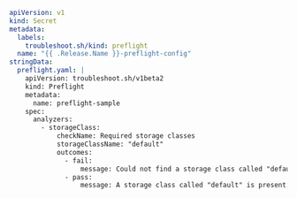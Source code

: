 ```yaml
apiVersion: v1
kind: Secret
metadata:
  labels:
    troubleshoot.sh/kind: preflight
  name: "{{ .Release.Name }}-preflight-config"
stringData:
  preflight.yaml: |
    apiVersion: troubleshoot.sh/v1beta2
    kind: Preflight
    metadata:
      name: preflight-sample
    spec:
      analyzers:
        - storageClass:
            checkName: Required storage classes
            storageClassName: "default"
            outcomes:
              - fail:
                  message: Could not find a storage class called "default".
              - pass:
                  message: A storage class called "default" is present.    
```      